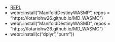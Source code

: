 - [REPL](https://webr.r-wasm.org/latest/)
- webr::install("ManifoldDestinyWASMP", repos = "https://lotariohw26.github.io/MD_WASMC")
- webr::install("ManifoldDestinyWASMD", repos = "https://lotariohw26.github.io/MD_WASMC")
- webr::install(c("dplyr","purrr"))
